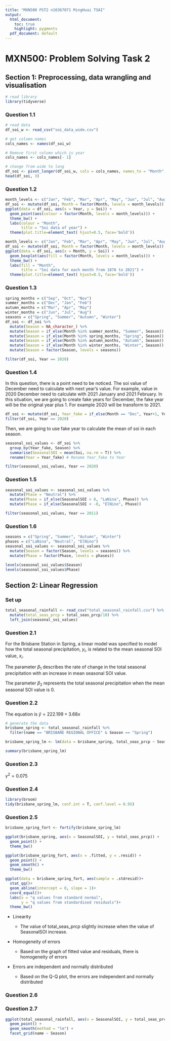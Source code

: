---
title: "MXN500 PST2 n10367071 MingHuai TSAI"
output: 
  html_document:
    toc: true
    highlight: pygments
  pdf_document: default
---

# MXN500: Problem Solving Task 2

## Section 1: Preprocessing, data wrangling and visualisation

```{R message=FALSE, warning=FALSE}
# read library
library(tidyverse)
```

### Question 1.1

```{R}
# read data
df_soi_w <- read_csv("soi_data_wide.csv")

# get column names
cols_names <- names(df_soi_w)

# Remove first column which is year
cols_names <- cols_names[- 1]

# change from wide to long
df_soi <- pivot_longer(df_soi_w, cols = cols_names, names_to = "Month", values_to = "Soi")
head(df_soi, 3)
```

### Question 1.2

```{R}
month_levels <- c("Jan", "Feb", "Mar", "Apr", "May", "Jun", "Jul", "Aug", "Sep", "Oct", "Nov", "Dec")
df_soi <- mutate(df_soi, Month = factor(Month, levels = month_levels))
ggplot(data = df_soi, aes(x = Year, y = Soi)) +
  geom_point(aes(colour = factor(Month, levels = month_levels))) +
  theme_bw() +
  labs(colour = "Month",
       title = "Soi data of year") +
  theme(plot.title=element_text( hjust=0.5, face='bold'))
```

```{R}
month_levels <- c("Jan", "Feb", "Mar", "Apr", "May", "Jun", "Jul", "Aug", "Sep", "Oct", "Nov", "Dec")
df_soi <- mutate(df_soi, Month = factor(Month, levels = month_levels))
ggplot(data = df_soi, aes(x = Month, y = Soi)) +
  geom_boxplot(aes(fill = factor(Month, levels = month_levels))) +
  theme_bw() +
  labs(fill = "Month",
       title = "Soi data for each month from 1876 to 2021") +
  theme(plot.title=element_text( hjust=0.5, face='bold'))
```

### Question 1.3

```{R}
spring_months = c("Sep", "Oct", "Nov")
summer_months = c("Dec", "Jan", "Feb")
autumn_months = c("Mar", "Apr", "May")
winter_months = c("Jun", "Jul", "Aug")
seasons = c("Spring", "Summer", "Autumn", "Winter")
df_soi <- df_soi %>%
  mutate(Season = NA_character_) %>%
  mutate(Season = if_else(Month %in% summer_months, "Summer", Season)) %>%
  mutate(Season = if_else(Month %in% spring_months, "Spring", Season)) %>%
  mutate(Season = if_else(Month %in% autumn_months, "Autumn", Season)) %>%
  mutate(Season = if_else(Month %in% winter_months, "Winter", Season)) %>%
  mutate(Season = factor(Season, levels = seasons))

filter(df_soi, Year == 2020)
```

### Question 1.4

In this question, there is a point need to be noticed. The soi value of December need to calculate with next year's value. For example, value in 2020 December need to calculate with 2021 January and 2021 February. In this situation, we are going to create fake years for December, the fake year will be the original year plus 1. For example 2020 will be transform to 2021.

```{R}
df_soi <- mutate(df_soi, Year_fake = if_else(Month == "Dec", Year+1, Year))
filter(df_soi, Year == 2020)
```

Then, we are going to use fake year to calculate the mean of soi in each season.

```{R}
seasonal_soi_values <- df_soi %>% 
  group_by(Year_fake, Season) %>% 
  summarise(SeasonalSOI = mean(Soi, na.rm = T)) %>%
  rename(Year = Year_fake) # Rename Year_fake to Year

filter(seasonal_soi_values, Year == 2020)
```

### Question 1.5

```{R}
seasonal_soi_values <- seasonal_soi_values %>%
  mutate(Phase = "Neutral") %>% 
  mutate(Phase = if_else(SeasonalSOI > 8, "LaNina", Phase)) %>%
  mutate(Phase = if_else(SeasonalSOI < -8, "ElNino", Phase))

filter(seasonal_soi_values, Year == 2011)
```

### Question 1.6

```{R}
seasons = c("Spring", "Summer", "Autumn", "Winter")
phases = c("LaNina", "Neutral", "ElNino")
seasonal_soi_values <- seasonal_soi_values %>%
  mutate(Season = factor(Season, levels = seasons)) %>%
  mutate(Phase = factor(Phase, levels = phases))

levels(seasonal_soi_values$Season)
levels(seasonal_soi_values$Phase)
```

## Section 2: Linear Regression

### Set up

```{R}
total_seasonal_rainfall <- read_csv("total_seasonal_rainfall.csv") %>%
  mutate(total_seas_prcp = total_seas_prcp/10) %>%
  left_join(seasonal_soi_values)
```

### Question 2.1

For the Brisbane Station in Spring, a linear model was specified to model how the total seasonal precipitation, $y_{i}$, is related to the mean seasonal SOI value, $x_{i}$.

The parameter $\beta_{1}$ describes the rate of change in the total seasonal precipitation with an increase in mean seasonal SOI value.

The parameter $\beta_{2}$ represents the total seasonal precipitation when the mean seasonal SOI value is 0.

### Question 2.2

The equation is $\hat{y} = 222.199+3.68x$

```{R}
# generate the data
brisbane_spring <- total_seasonal_rainfall %>% 
  filter(name == "BRISBANE REGIONAL OFFICE" & Season == "Spring")

brisbane_spring_lm <- lm(data = brisbane_spring, total_seas_prcp ~ SeasonalSOI)

summary(brisbane_spring_lm)
```

### Question 2.3

$\gamma^2=0.075$

### Question 2.4

```{r}
library(broom)
tidy(brisbane_spring_lm, conf.int = T, conf.level = 0.95)
```

### Question 2.5

```{R}
brisbane_spring_fort <- fortify(brisbane_spring_lm)

ggplot(brisbane_spring, aes(x = SeasonalSOI, y = total_seas_prcp)) +
  geom_point() +
  theme_bw()

ggplot(brisbane_spring_fort, aes(x = .fitted, y = .resid)) +
  geom_point() +
  geom_smooth() +
  theme_bw()

ggplot(data = brisbane_spring_fort, aes(sample = .stdresid))+
  stat_qq()+
  geom_abline(intercept = 0, slope = 1)+
  coord_equal()+
  labs(x = "q values from standard normal",
       y = "q values from standardised residuals")+
  theme_bw()
```

-   Linearity

    -   The value of total_seas_prcp slightly increase when the value of SeasonalSOI increase.

-   Homogeneity of errors

    -   Based on the graph of fitted value and residuals, there is homogeneity of errors

-   Errors are independent and normally distributed

    -   Based on the Q-Q plot, the errors are independent and normally distributed
    
### Question 2.6



### Question 2.7

```{R}
ggplot(total_seasonal_rainfall, aes(x = SeasonalSOI, y = total_seas_prcp)) +
  geom_point() +
  geom_smooth(method = "lm") +
  facet_grid(name ~ Season) 
  
```
